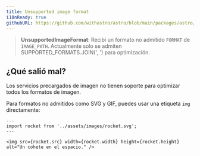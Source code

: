 ```yaml
---
title: Unsupported image format
i18nReady: true
githubURL: https://github.com/withastro/astro/blob/main/packages/astro/src/core/errors/errors-data.ts
---
```


> **UnsupportedImageFormat**: Recibí un formato no admitido `FORMAT` de `IMAGE_PATH`. Actualmente solo se admiten SUPPORTED_FORMATS.JOIN(', ') para optimización.

## ¿Qué salió mal?
Los servicios precargados de imagen no tienen soporte para optimizar todos los formatos de imagen.

Para formatos no admitidos como SVG y GIF, puedes usar una etiqueta `img` directamente:
```astro
---
import rocket from '../assets/images/rocket.svg';
---

<img src={rocket.src} width={rocket.width} height={rocket.height} alt="Un cohete en el espacio." />
```
